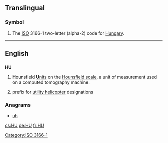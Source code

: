 {{also|Appendix:Variations of "hu"}}
==Translingual==

===Symbol===
{{infl|mul|symbol}}
# The [[ISO]] 3166-1 two-letter (alpha-2) code for [[Hungary]].

[[Category:ISO 3166-1]]
----

==English==

==={{abbreviation}}===
'''HU'''

# '''H'''ounsfield [[unit|'''U'''nits]] on the [[w:Hounsfield scale|Hounsfield scale]], a unit of measurement used on a computed tomography machine.
# {{obsolete|US|army|aviation}} prefix for [[utility helicopter]] designations

===Anagrams===
* [[uh#English|uh]]

[[cs:HU]]
[[de:HU]]
[[fr:HU]]